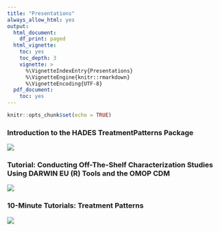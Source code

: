 ```yaml
---
title: "Presentations"
always_allow_html: yes
output:
  html_document:
    df_print: paged
  html_vignette:
    toc: yes
    toc_depth: 3
    vignette: >
      %\VignetteIndexEntry{Presentations}
      %\VignetteEngine{knitr::rmarkdown}
      %\VignetteEncoding{UTF-8}
  pdf_document:
    toc: yes
---
```


```r
knitr::opts_chunk$set(echo = TRUE)
```

### Introduction to the HADES TreatmentPatterns Package
[![](https://img.youtube.com/vi/VraAakLqR8M/0.jpg)](https://www.youtube.com/watch?v=VraAakLqR8M)

### Tutorial: Conducting Off-The-Shelf Characterization Studies Using DARWIN EU (R) Tools and the OMOP CDM
[![](https://img.youtube.com/vi/OXBAhoI0mco/0.jpg)](https://youtu.be/OXBAhoI0mco?t=10003)

### 10-Minute Tutorials: Treatment Patterns
[![](https://img.youtube.com/vi/dLssMjPcuss/0.jpg)](https://www.youtube.com/watch?v=dLssMjPcuss)
